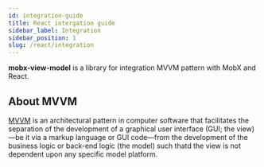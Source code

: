 ```yaml
---
id: integration-guide
title: React intergation guide
sidebar_label: Integration
sidebar_position: 1
slug: /react/integration
---
```


**mobx-view-model** is a library for integration MVVM pattern with MobX and React.  

## About MVVM  

[MVVM](https://en.wikipedia.org/wiki/Model%E2%80%93view%E2%80%93viewmodel) is an architectural pattern in computer software that facilitates the separation of the development of a graphical user interface (GUI; the view)—be it via a markup language or GUI code—from the development of the business logic or back-end logic (the model) such thatd
the view is not dependent upon any specific model platform.  
